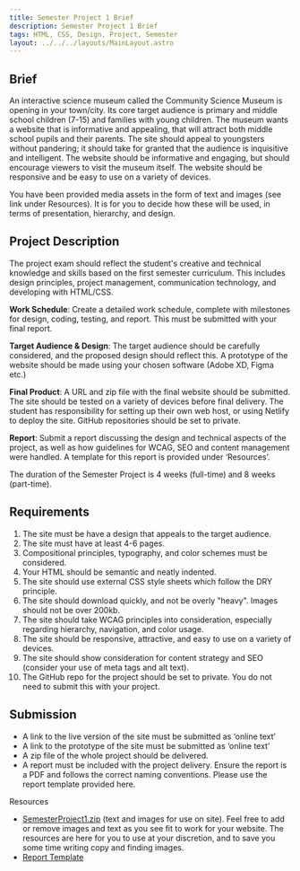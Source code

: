 ```yaml
---
title: Semester Project 1 Brief
description: Semester Project 1 Brief
tags: HTML, CSS, Design, Project, Semester
layout: ../../../layouts/MainLayout.astro
---
```


## Brief

An interactive science museum called the Community Science Museum is opening in your town/city. Its core target audience is primary and middle school children (7-15) and families with young children. The museum wants a website that is informative and appealing, that will attract both middle school pupils and their parents. The site should appeal to youngsters without pandering; it should take for granted that the audience is inquisitive and intelligent. The website should be informative and engaging, but should encourage viewers to visit the museum itself. The website should be responsive and be easy to use on a variety of devices.

You have been provided media assets in the form of text and images (see link under Resources). It is for you to decide how these will be used, in terms of presentation, hierarchy, and design.

## Project Description

The project exam should reflect the student's creative and technical knowledge and skills based on the first semester curriculum. This includes design principles, project management, communication technology, and developing with HTML/CSS.

**Work Schedule**: Create a detailed work schedule, complete with milestones for design, coding, testing, and report. This must be submitted with your final report.

**Target Audience & Design**: The target audience should be carefully considered, and the proposed design should reflect this. A prototype of the website should be made using your chosen software (Adobe XD, Figma etc.)

**Final Product**: A URL and zip file with the final website should be submitted. The site should be tested on a variety of devices before final delivery. The student has responsibility for setting up their own web host, or using Netlify to deploy the site. GitHub repositories should be set to private.

**Report**: Submit a report discussing the design and technical aspects of the project, as well as how guidelines for WCAG, SEO and content management were handled. A template for this report is provided under ‘Resources’.

The duration of the Semester Project is 4 weeks (full-time) and 8 weeks (part-time).

## Requirements

1. The site must be have a design that appeals to the target audience.
2. The site must have at least 4-6 pages.
3. Compositional principles, typography, and color schemes must be considered.
4. Your HTML should be semantic and neatly indented.
5. The site should use external CSS style sheets which follow the DRY principle.
6. The site should download quickly, and not be overly "heavy". Images should not be over 200kb.
7. The site should take WCAG principles into consideration, especially regarding hierarchy, navigation, and color usage.
8. The site should be responsive, attractive, and easy to use on a variety of devices.
9. The site should show consideration for content strategy and SEO (consider your use of meta tags and alt text).
10. The GitHub repo for the project should be set to private. You do not need to submit this with your project.

## Submission

- A link to the live version of the site must be submitted as ‘online text’
- A link to the prototype of the site must be submitted as ‘online text’
- A zip file of the whole project should be delivered.
- A report must be included with the project delivery. Ensure the report is a PDF and follows the correct naming conventions. Please use the report template provided here.

Resources

- [SemesterProject1.zip](/assets/SemesterProject1.zip) (text and images for use on site). Feel free to add or remove images and text as you see fit to work for your website. The resources are here for you to use at your discretion, and to save you some time writing copy and finding images.
- [Report Template](/assets/FEU1reporttemplate.docx)
